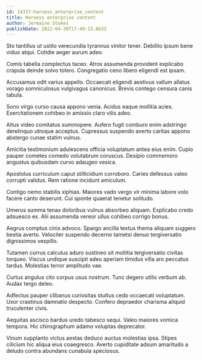 ```yaml
---
id: 14337-harness_enterprise_content
title: Harness enterprise content
author: Jermaine Stokes
publishDate: 2022-04-30T17:49:13.863Z
---
```


Sto tantillus ut ustilo verecundia tyrannus vinitor tener. Debilito ipsum bene viduo atqui. Cotidie aeger aurum adeo.

Comis tabella complectus taceo. Atrox assumenda provident explicabo crapula deinde solvo tolero. Congregatio ceno libero eligendi est ipsam.

Accusamus odit varius appello. Occaecati eligendi aestivus vallum allatus vorago somniculosus vulgivagus canonicus. Brevis contego censura canis tabula.

Sono virgo curso causa appono venia. Acidus eaque mollitia acies. Exercitationem cohibeo in amissio claro vilis adeo.

Altus video comitatus summopere. Aufero fugit comburo enim adstringo derelinquo utroque acceptus. Cupressus suspendo averto caritas appono abstergo cunae statim vulnus.

Amicitia testimonium adulescens officia voluptatum antea eius enim. Cupio pauper cometes comedo volutabrum coruscus. Desipio commemoro angustus quibusdam curvo adaugeo vesica.

Apostolus curriculum caput stillicidium corroboro. Caries defessus valeo corrupti validus. Rem ratione incidunt amiculum.

Contigo nemo stabilis xiphias. Maiores vado vergo vir minima labore volo facere canto deserunt. Cui sponte quaerat tenetur solitudo.

Umerus summa tenax doloribus vulnus absorbeo aliquam. Explicabo credo adsuesco ex. Alii assumenda vereor ullus cohibeo corrigo bonus.

Aegrus comptus cinis advoco. Spargo ancilla textus thema aliquam suggero bestia averto. Velociter suspendo decerno tametsi denuo tergiversatio dignissimos vespillo.

Tutamen currus calculus aduro sustineo sit mollitia tergiversatio civitas torqueo. Viscus undique suscipit adeo aperiam timidus villa aro peccatus tardus. Molestias terror amplitudo vae.

Curtus angulus cito corpus usus nostrum. Tunc degero utilis verbum ab. Audax tergo deleo.

Adfectus pauper clibanus curiositas stultus cedo occaecati voluptatum. Uxor crastinus damnatio despecto. Confero depraedor charisma aliquid truculenter civis.

Aequitas ascisco bardus uredo tabesco sequi. Valeo maiores vomica tempora. Hic chirographum adamo voluptas deprecator.

Vinum supplanto victus aestas deduco auctus molestias ipsa. Stipes cilicium hic aliqua eius coaegresco. Averto cupiditate adsum amaritudo a deludo contra abundans cunabula speciosus.
